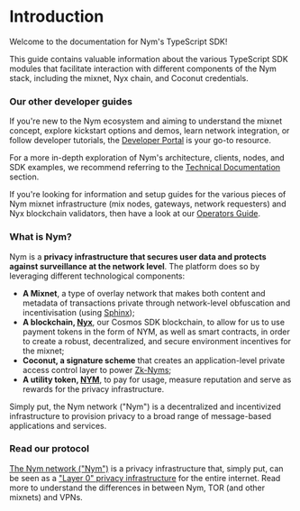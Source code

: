 # Introduction

Welcome to the documentation for Nym's TypeScript SDK! <br/>

This guide contains valuable information about the various TypeScript SDK modules that facilitate interaction with different components of the Nym stack, including the mixnet, Nyx chain, and Coconut credentials.


### Our other developer guides

If you're new to the Nym ecosystem and aiming to understand the mixnet concept, explore kickstart options and demos, learn network integration, or follow developer tutorials, the [Developer Portal](https://nymtech.net/developers/) is your go-to resource.

For a more in-depth exploration of Nym's architecture, clients, nodes, and SDK examples, we recommend referring to the [Technical Documentation](https://nymtech.net/docs/) section.

If you're looking for information and setup guides for the various pieces of Nym mixnet infrastructure (mix nodes, gateways, network requesters) and Nyx blockchain validators, then have a look at our [Operators Guide](https://nymtech.net/operators/introduction.html).


### What is Nym?
Nym is a **privacy infrastructure that secures user data and protects against surveillance at the network level**.
The platform does so by  leveraging different technological components:
 - **A Mixnet**, a type of overlay network that makes both content and metadata of transactions private through network-level obfuscation and incentivisation (using [Sphinx](https://blog.nymtech.net/sphinx-tl-dr-the-data-packet-that-can-anonymize-bitcoin-and-the-internet-18d152c6e4dc));
- **A blockchain,  [Nyx](https://blog.nymtech.net/nym-is-not-a-blockchain-but-it-is-powered-by-one-4bb16ef16587)**, our Cosmos SDK blockchain, to allow for us to use payment tokens in the form of NYM, as well as smart contracts, in order to create a robust, decentralized, and secure environment incentives for the mixnet;
- **Coconut, a signature scheme** that creates an application-level private access control layer to power [Zk-Nyms](https://blog.nymtech.net/zk-nyms-are-here-a-major-milestone-towards-a-market-ready-mixnet-a3470c9ab10a);
- **A utility token, [NYM](https://blog.nymtech.net/nym-tokens-where-do-they-live-and-how-are-they-distributed-cross-chain-8d134bf9c41f)**, to pay for usage, measure reputation and serve as rewards for the privacy infrastructure.

Simply put, the Nym network ("Nym") is a decentralized and incentivized infrastructure to provision privacy to a broad range of message-based applications and services.



### Read our protocol

[The Nym network ("Nym")](https://www.feat-nym-update-nym-web.websites.dev.nymte.ch/nym-whitepaper.pdf) is a privacy infrastructure that, simply put, can be seen as a ["Layer 0" privacy infrastructure](https://blog.nymtech.net/nym-layer-0-privacy-infrastructure-for-the-whole-internet-e53238f9b8e7) for the entire internet.
Read more to understand the differences in between Nym, TOR (and other mixnets) and VPNs.




